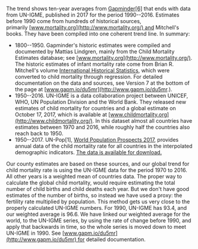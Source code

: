 
The trend shows ten-year averages from [Gapminder[6]](http://gapm.io/itfr) that ends with data from UN-IGME, published in 2017 for the period 1990--2016. Estimates before 1990 come from hundreds of historical sources, primarily [www.mortality.org](http://www.mortality.org/) and Mitchell's books. They have been compiled into one coherent trend line. In summary:

-   1800--1950. Gapminder's historic estimates were compiled and documented by Mattias Lindgren, mainly from the Child Mortality Estimates database; see [www.mortality.org](http://www.mortality.org/). The historic estimates of infant mortality rate come from Brian R. Mitchell's volume [International Historical Statistics](https://www.google.se/search?tbm=bks&hl=en&q=International+Historical+Statistics+mitchell), which were converted to child mortality through regression. For detailed documentation on the data and sources, see Version 7 at the bottom of the page at [www.gapm.io/du5mr](http://www.gapm.io/du5mr.).
-   1950--2016. UN-IGME is a data collaboration project between UNICEF, WHO, UN Population Division and the World Bank. They released new estimates of child mortality for countries and a global estimate on October 17, 2017, which is available at [www.childmortality.org](http://www.childmortality.org/). In this dataset almost all countries have estimates between 1970 and 2016, while roughly half the countries also reach back to 1950.
-   1950--2017. UN-Pop[1], [World Population Prospects 2017](https://esa.un.org/unpd/wpp/Download/Standard/Interpolated/), provides annual data of the child mortality rate for all countries in the interpolated demographic indicators. [The data is available for download.](https://esa.un.org/unpd/wpp/DVD/Files/1_Indicators%20(Standard)/EXCEL_FILES/5_Interpolated/WPP2017_INT_F01_ANNUAL_DEMOGRAPHIC_INDICATORS.xlsx)

Our county estimates are based on these sources, and our global trend for child mortality rate is using the UN-IGME data for the period 1970 to 2016. All other years is a weighted mean of countries data. The proper way to calculate the global child mortality, would require estimating the total number of child births and child deaths each year. But we don't have good estimates of the number of births, so instead we have used a proxy: the fertility rate multiplied by population. This method gets us very close to the properly calculated UN-IGME numbers. For 1990, UN-IGME has 93.4, and our weighted average is 96.6. We have linked our weighted average for the world, to the UN-IGME series, by using the rate of change before 1990, and apply that backwards in time, so the whole series is moved down to meet UN-IGME in 1990. See [www.gapm.io/du5mr](http://www.gapm.io/du5mr) for detailed documentation.